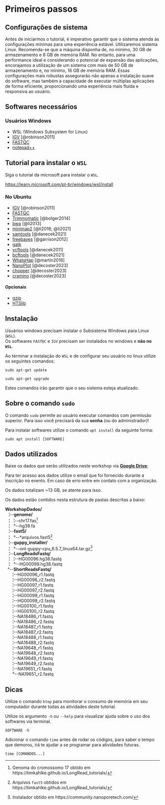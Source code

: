 # Primeiros passos {.unnumbered}

## Configurações de sistema

Antes de iniciarmos o tutorial, é imperativo garantir que o sistema atenda às configurações mínimas para uma experiência estável. Utilizaremos sistema Linux. Recomenda-se que a máquina disponha de, no mínimo, 30 GB de armazenamento e 8 GB de memória RAM. No entanto, para uma performance ideal e considerando o potencial de expansão das aplicações, encorajamos a utilização de um sistema com mais de 50 GB de armazenamento e, no mínimo, 16 GB de memória RAM. Essas configurações mais robustas assegurarão não apenas a instalação suave do software, mas também a capacidade de executar múltiplas aplicações de forma eficiente, proporcionando uma experiência mais fluida e responsiva ao usuário.

## Softwares necessários {#sec-softwares-necessários}

### Usuários Windows

-   WSL (Windows Subsystem for Linux)
-   [IGV](https://data.broadinstitute.org/igv/projects/downloads/2.16/IGV_Win_2.16.2-WithJava-installer.exe) [@robinson2011]
-   [FASTQC](https://www.bioinformatics.babraham.ac.uk/projects/fastqc/fastqc_v0.12.1.zip)
-   [notepad++](https://notepad-plus-plus.org/downloads/)

::: {.callout-tip collapse="true"}
## Tutorial para instalar o `WSL`

Siga o tutorial da microsoft para instalar o `WSL`.

<https://learn.microsoft.com/pt-br/windows/wsl/install>
:::

### No Ubuntu

-   [IGV](https://software.broadinstitute.org/software/igv/download) [@robinson2011]
-   [FASTQC](https://github.com/s-andrews/FastQC)
-   [Trimmomatic](https://github.com/usadellab/Trimmomatic) [@bolger2014]
-   [bwa](https://github.com/lh3/bwa) [@li2013]
-   [minimap2](https://github.com/lh3/minimap2) [@li2018; @li2021]
-   [samtools](https://github.com/samtools/samtools) [@danecek2021]
-   [freebayes](https://github.com/freebayes/freebayes) [@garrison2012]
-   [gatk](https://github.com/broadinstitute/gatk)
-   [vcftools](https://github.com/vcftools/vcftools) [@danecek2011]
-   [bcftools](https://github.com/samtools/bcftools) [@danecek2021]
-   [WhatsHap](https://github.com/whatshap/whatshap) [@martin2016]
-   [NanoPlot](https://github.com/wdecoster/NanoPlot) [@decoster2023]
-   [chopper](https://github.com/wdecoster/chopper) [@decoster2023]
-   [cramino](https://github.com/wdecoster/cramino) [@decoster2023]

#### Opcionais

-   [gzip](https://www.gnu.org/software/gzip/)
-   [HTSlib](https://github.com/samtools/htslib)

## Instalação

::: {.callout-warning title="Usuários windows"}
Usuários windows precisam instalar o Subsistema Windows para Linux (`WSL`).\
Os softwares `FASTQC` e `IGV` precisam ser instalados no windows e **não no `WSL`**.
:::

Ao terminar a instalação do `WSL` e de configurar seu usuário no linux utilize os seguintes comandos:

`sudo apt-get update`

`sudo apt-get upgrade`

Estes comandos irão garantir que o seu sistema esteja atualizado.

::: callout-caution
## Sobre o comando `sudo`

O comando `sudo` permite ao usuário executar comandos com permissão superior. Para isso você precisará da sua **senha** (ou do administrador)!
:::

Para instalar softwares utilize o comando `apt install` da seguinte forma:

`sudo apt install [SOFTWARE]`

## Dados utilizados {#sec-dados-utilizados}

Baixe os dados que serão utilizados neste workshop via [**Google Drive**](https://drive.google.com/drive/folders/1YV_zIfeF-cOksse5gHau_UPgLfIugBX5?usp=drive_link);

::: {.callout-important title="Utilize o email correto"}
Para ter acesso aos dados utilize o email que foi fornecido durante a inscrição no evento. Em caso de erro entre em contato com a organização.

Os dados totalizam \~13 GB, se atente para isso.
:::

Os dados estão contidos nesta estrutura de pastas descritas a baixo:

**WorkshopDados/**                                        \
   ¦\--**genome/**                                \
   ¦   ¦\--chr17.fas[^primeiropassos-1]                        \
   ¦   °\--hg38.fa                          \
   ¦\--**fast5/**                      \
   ¦   °\--\*arquivos.fast5[^primeiropassos-2]    \
   ¦\--**guppy_installer/**                      \
   ¦   °\--ont-guppy-cpu_6.5.7_linux64.tar.gz[^primeiropassos-3]\
   ¦\--**LongReadsFastq/**                        \
   ¦   ¦\--HG00096.hg38.fastq                \
   ¦   °\--HG00099.hg38.fastq                \
  °\--**ShortReadsFastq/**                      \
      ¦\--HG00096_r1.fastq                  \
      ¦\--HG00096_r2.fastq                  \
      ¦\--HG00097_r1.fastq                  \
      ¦\--HG00097_r2.fastq                  \
      ¦\--HG00099_r1.fastq                  \
      ¦\--HG00099_r2.fastq                  \
      ¦\--HG00100_r1.fastq                  \
      ¦\--HG00100_r2.fastq                  \
      ¦\--NA18486_r1.fastq                  \
      ¦\--NA18486_r2.fastq                  \
      ¦\--NA18487_r1.fastq                  \
      ¦\--NA18487_r2.fastq                  \
      ¦\--NA18488_r1.fastq                  \
      ¦\--NA18488_r2.fastq                  \
      ¦\--NA19648_r1.fastq                  \
      ¦\--NA19648_r2.fastq                  \
      ¦\--NA19649_r1.fastq                  \
      ¦\--NA19649_r2.fastq                  \
      ¦\--NA19651_r1.fastq                  \
      °\--NA19651_r2.fastq

[^primeiropassos-1]: Genoma do cromossomo 17 obtido em https://timkahlke.github.io/LongRead_tutorials/

[^primeiropassos-2]: Arquivos `fast5` obtidos em https://timkahlke.github.io/LongRead_tutorials/

[^primeiropassos-3]: Instalador obtido em https://community.nanoporetech.com/

::: callout-tip
## Dicas

Utilize o comando `htop` para monitorar o consumo de memória em seu computador durante todas as atividades deste tutorial.

Utilize os argumento `-h` ou `--help` para visualizar ajuda sobre o uso dos softwares via terminal.

`SOFTWARE -h`

Adicionar o comando `time` antes de rodar os códigos, para saber o tempo que demorou, irá te ajudar a se programar para atividades futuras.

`time [COMANDOS...]`
:::
